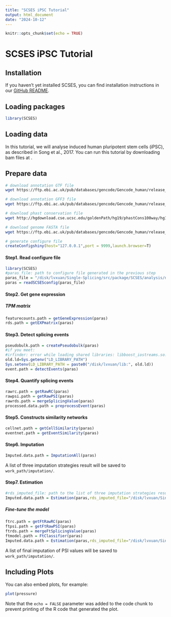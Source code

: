 ```yaml
---
title: "SCSES iPSC Tutorial"
output: html_document
date: "2024-10-12"
---
```


```r
knitr::opts_chunk$set(echo = TRUE)
```

# SCSES iPSC Tutorial

## Installation

If you haven’t yet installed SCSES, you can find installation instructions in our [GitHub README](https://github.com/lvxuan12/SCSES?tab=readme-ov-file#installation).

## Loading packages

```r
library(SCSES)
```

## Loading data

In this tutorial, we will analyse induced human pluripotent stem cells (iPSC), as described in Song et al., 2017. You can run this tutorial by downloading bam files at .

## Prepare data

``` bash
# download annotation GTF file
wget https://ftp.ebi.ac.uk/pub/databases/gencode/Gencode_human/release_19/gencode.v19.annotation.gtf.gz

# download annotation GFF3 file
wget https://ftp.ebi.ac.uk/pub/databases/gencode/Gencode_human/release_19/gencode.v19.annotation.gff3.gz

# download phast conservation file
wget http://hgdownload.cse.ucsc.edu/goldenPath/hg19/phastCons100way/hg19.100way.phastCons.bw

# download genome FASTA file
wget https://ftp.ebi.ac.uk/pub/databases/gencode/Gencode_human/release_19/GRCh37.p13.genome.fa.gz

```

```r
# generate configure file
createConfigshiny(host="127.0.0.1",port = 9999,launch.browser=T) 
```

#### Step1. Read configure file

```r
library(SCSES)
#paras_file: path to configure file generated in the previous step
paras_file = "/disk/lvxuan/Single-Splicing/src/package/SCSES/analysis/nPSC.json"
paras = readSCSESconfig(paras_file)
```

#### Step2. Get gene expression

##### TPM matrix

```r
featurecounts.path = getGeneExpression(paras) 
rds.path = getEXPmatrix(paras)
```

#### Step3. Detect splicing events

```r
pseudobulk.path = createPseudobulk(paras)
#if you meet:
#irfinder: error while loading shared libraries: libboost_iostreams.so.1.71.0: cannot open shared object file: No such file or directory
old.ld=Sys.getenv("LD_LIBRARY_PATH")
Sys.setenv(LD_LIBRARY_PATH = paste0("/disk/lvxuan/lib:", old.ld))
event.path = detectEvents(paras)
```

#### Step4. Quantify splicing events

```r
rawrc.path = getRawRC(paras)
rawpsi.path = getRawPSI(paras)
rawrds.path = mergeSplicingValue(paras)
processed.data.path = preprocessEvent(paras)
```

#### Step5. Constructs similarity networks

```r
cellnet.path = getCellSimilarity(paras)
eventnet.path = getEventSimilarity(paras)
```

#### Step6. Imputation

```r
Imputed.data.path = ImputationAll(paras)
```

A list of three imputation strategies result will be saved to `work_path/imputation/`.

#### Step7. Estimation

```r
#rds_imputed_file: path to the list of three imputation strategies results generated in the previous step
Imputed.data.path = Estimation(paras,rds_imputed_file="/disk/lvxuan/Single-Splicing/result/GSE85908/scses_test/imputation/Imputed_seperated_500007276.rds")
```

##### Fine-tune the model

```r
ftrc.path = getFtRawRC(paras)
ftpsi.path = getFtRawPSI(paras)
ftrds.path = mergeFtSplicingValue(paras)
ftmodel.path = FtClassifier(paras)
Imputed.data.path = Estimation(paras,rds_imputed_file="/disk/lvxuan/Single-Splicing/result/GSE85908/scses_test/imputation/Imputed_seperated_500007276.rds")
```

A list of final imputation of PSI values will be saved to `work_path/imputation/`.

## Including Plots

You can also embed plots, for example:

```r
plot(pressure)
```

Note that the `echo = FALSE` parameter was added to the code chunk to prevent printing of the R code that generated the plot.
